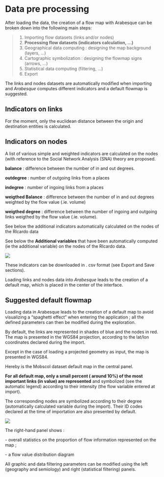 # Data pre processing

After loading the data, the creation of a flow map with Arabesque can be broken down into the following main steps:

> 1.  Importing flow datasets (links and/or nodes)
> 2.  **Processing flow datasets (indicators calculation, ...)**
> 3.  Geographical data computing : designing the map background (layers, ...)
> 4.  Cartographic symbolization : designing the flowmap signs (arrows, ...)
> 5.  Statistical data computing (filtering, ...)
> 6.  Export

The links and nodes datasets are automatically modified when importing and *Arabesque* computes different indicators and a default flowmap is suggested.

## Indicators on links

For the moment, only the euclidean distance between the origin and destination entities is calculated.

## Indicators on nodes

A list of various simple and weighted indicators are calculated on the nodes (with reference to the Social Network Analysis (SNA) theory are proposed.

**balance** : difference between the number of in and out degrees.

**outdegree** : number of outgoing links from a places

**indegree** : number of ingoing links from a places

**weigthed Balance** : difference between the number of in and out degrees weighted by the flow value (.ie. volume)

**weigthed degree** : difference between the number of ingoing and outgoing links weigthed by the flow value (.ie. volume).

See below the additional indicators automatically calculated on the nodes of the RIcardo data

See below the **Additional variables** that have been automatically computed (ie the additional variable) on the nodes of the RIcardo data.

![](images/import_indic.png)

These indicators can be downloaded in . csv format (see Export and Save sections).

Loading links and nodes data into *Arabesque* leads to the creation of a default map, which is placed in the center of the interface.

## Suggested default flowmap

Loading data in Arabesque leads to the creation of a default map to avoid visualizing a "spaghetti effect" when entering the application ; all the defined parameters can then be modified during the exploration.

By default, the links are represented in shades of blue and the nodes in red. The map is presented in the WGS84 projection, according to the lat/lon coordinates declared during the import.

Except in the case of loading a projected geometry as input, the map is presented in WGS84.

Hereby is the Mobscol dataset default map in the central panel.

**For all default map, only a small percent ( around 10%) of the most important links (in value) are represented** and symbolized (see the automatic legend) according to their intensity (the flow variable entered at import).

The corresponding nodes are symbolized according to their degree (automatically calculated variable during the import). Their ID codes declared at the time of importation are also presented by default.

![](images/default_flowmap-mobscol.png)

The right-hand panel shows :

\- overall statistics on the proportion of flow information represented on the map ;

\- a flow value distribution diagram

All graphic and data filtering parameters can be modified using the left (geography and semiology) and right (statistical filtering) panels.
